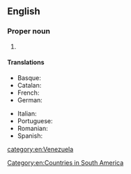 ==English==
{{Wikipedia}}

===Proper noun===
{{en-proper noun|head=[[Bolivarian]] [[republic|Republic]] of [[Venezuela]]}}

# {{senseid|en|Q717}}{{n-g|The official name of [[Venezuela]].}}

====Translations====
{{trans-top|id=Q717|official name of Venezuela}}
* Basque: {{t|eu|Venezuelako Bolibartar Errepublika}}
* Catalan: {{t|ca|República Bolivariana de Veneçuela|f}}
* French: {{t+|fr|République bolivarienne du Venezuela|f}}
* German: {{t+|de|Bolivarische Republik Venezuela|f}}
{{trans-mid}}
* Italian: {{t|it|Repubblica Bolivariana del Venezuela|f}}
* Portuguese: {{t|pt|República Bolivariana da Venezuela|f}}
* Romanian: {{t|ro|Republica bolivariană a Venezuelei|f}}
* Spanish: {{t|es|República Bolivariana de Venezuela|f}}
{{trans-bottom}}

[[category:en:Venezuela]]

[[Category:en:Countries in South America]]